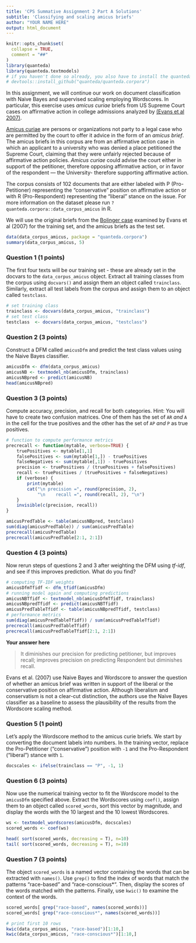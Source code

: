 ```yaml
---
title: 'CPS Summative Assignment 2 Part A Solutions'
subtitle: 'Classifying and scaling amicus briefs'
author: "YOUR NAME HERE"
output: html_document
---
```


```r
knitr::opts_chunk$set(
  collapse = TRUE,
  comment = "##"
)
library(quanteda)
library(quanteda.textmodels)
# if you haven't done so already, you also have to install the quanteda corpora package 
# devtools::install_github("quanteda/quanteda.corpora") 
```


In this assignment, we will continue our work on document classification with Naive Bayes and supervised scaling employing Wordscores. In particular, this exercise uses *amicus curiae* briefs from US Supreme Court cases on affirmative action in college admissions analyzed by [(Evans et al 2007)](http://onlinelibrary.wiley.com/doi/10.1111/j.1740-1461.2007.00113.x/full).

[Amicus curiae](http://en.wikipedia.org/wiki/Amicus_curiae) are persons or organizations not party to a legal case who are permitted by the court to offer it advice in the form of an *amicus brief*. The amicus briefs in this corpus are from an affirmative action case in which an applicant to a university who was denied a place petitioned the Supreme Court, claiming that they were unfairly rejected because of affirmative action policies. *Amicus curiae* could advise the court either in support of the petitioner, therefore opposing affirmative action, or in favor of the respondent — the University- therefore supporting affirmative action.

The corpus consists of 102 documents that are either labeled with P (Pro-Petitioner) representing the "conservative" position on affirmative action or with R (Pro-Respondent) representing the "liberal" stance on the issue. For more information on the dataset please run `?quanteda.corpora::data_corpus_amicus` in R.

We will use the original briefs from the [Bolinger case](http://en.wikipedia.org/wiki/Grutter_v._Bollinger#Case_.28_Supreme_Court_.29) examined by Evans et al (2007) for the training set, and the amicus briefs as the test set.

```r
data(data_corpus_amicus, package = "quanteda.corpora")
summary(data_corpus_amicus, 5)
```

### Question 1 (1 points)

The first four texts will be our training set - these are already set in the docvars to the `data_corpus_amicus` object. Extract all training classes from the corpus using `docvars()` and assign them an object called `trainclass`. Similarly, extract all test labels from the corpus and assign them to an object called `testclass`.

```r
# set training class
trainclass <- docvars(data_corpus_amicus, "trainclass")
# set test class
testclass  <- docvars(data_corpus_amicus, "testclass")
```

### Question 2 (3 points)

Construct a DFM called `amicusDfm` and predict the test class values using the Naive Bayes classifier.

```r
amicusDfm <- dfm(data_corpus_amicus)
amicusNB <- textmodel_nb(amicusDfm, trainclass)
amicusNBpred <- predict(amicusNB)
head(amicusNBpred)
```
### Question 3 (3 points)

Compute accuracy, precision, and recall for both categories. Hint: You will have to create two confusion matrices. One of them has the set of `AR` *and* `A` in the cell for the true positives and the other has the set of `AP` *and* `P` as true positives.

```r
# function to compute performance metrics
precrecall <- function(mytable, verbose=TRUE) {
    truePositives <- mytable[1,1]
    falsePositives <- sum(mytable[1,]) - truePositives
    falseNegatives <- sum(mytable[,1]) - truePositives
    precision <- truePositives / (truePositives + falsePositives)
    recall <- truePositives / (truePositives + falseNegatives)
    if (verbose) {
        print(mytable)
        cat("\n precision =", round(precision, 2), 
            "\n    recall =", round(recall, 2), "\n")
    }
    invisible(c(precision, recall))
}
```

    
```r
amicusPredTable <- table(amicusNBpred, testclass)
sum(diag(amicusPredTable)) / sum(amicusPredTable)
precrecall(amicusPredTable)
precrecall(amicusPredTable[2:1, 2:1])
```
    
### Question 4 (3 points)

Now rerun steps of questions 2 and 3 after weighting the DFM using *tf-idf*, and see if this improves prediction. What do you find?
    
```r
# computing TF-IDF weights
amicusDfmTfidf <- dfm_tfidf(amicusDfm)
# running model again and computing predictions
amicusNBTfidf <- textmodel_nb(amicusDfmTfidf, trainclass)
amicusNBpredTfidf <- predict(amicusNBTfidf)
amicusPredTableTfidf <- table(amicusNBpredTfidf, testclass)
# performance metrics
sum(diag(amicusPredTableTfidf)) / sum(amicusPredTableTfidf)
precrecall(amicusPredTableTfidf)
precrecall(amicusPredTableTfidf[2:1, 2:1])
```

**Your answer here** 

> It diminishes our precision for predicting petitioner, but improves recall; improves precision on predicting Respondent but diminishes recall.


Evans et al. (2007) use Naive Bayes and Wordscore to answer the question of whether an amicus brief was written in support of the liberal or the conservative position on affirmative action. Although liberalism and conservatism is not a clear-cut distinction, the authors use the Naive Bayes classifier as a baseline to assess the plausibility of the results from the Wordscore scaling method.

### Question 5 (1 point)

Let's apply the Wordscore method to the amicus curie briefs. We start by converting the document labels into numbers. In the training vector, replace the Pro-Petitioner ("conservative") position with `-1` and the Pro-Respondent ("liberal") stance with `1`.


```r
docscales <- ifelse(trainclass == "P", -1, 1)
```


### Question 6 (3 points)

Now use the numerical training vector to fit the Wordscore model to the `amicusDfm` specified above. Extract the Wordscores using `coef()`, assign them to an object called `scored_words`, sort this vector by magnitude, and display the words with the 10 largest and the 10 lowest Wordscores.


```r
ws <- textmodel_wordscores(amicusDfm, docscales)
scored_words <- coef(ws)

head( sort(scored_words, decreasing = T), n=10)
tail( sort(scored_words, decreasing = T), n=10)
```

### Question 7 (3 points)

The object `scored_words` is a named vector containing the words that can be extracted with `names()`. Use `grep()` to find the index of words that match the patterns "race-based" and "race-conscious*". Then, display the scores of the words matched with the patterns. Finally, use `kwic()` to examine the context of the words.


```r
scored_words[ grep("race-based", names(scored_words))]
scored_words[ grep("race-conscious*", names(scored_words))]

# print first 10 rows
kwic(data_corpus_amicus, "race-based")[1:10,]
kwic(data_corpus_amicus, "race-conscious*")[1:10,]
```



